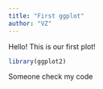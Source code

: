 ```yaml
---
title: "First ggplot"
author: "VZ"
---
```



Hello! This is our first plot!

```r
library(ggplot2)
```

Someone check my code


